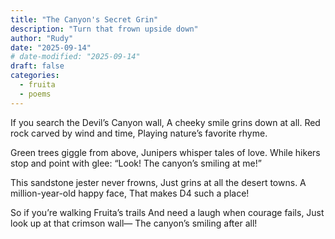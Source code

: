 ```yaml
---
title: "The Canyon's Secret Grin"
description: "Turn that frown upside down"
author: "Rudy"
date: "2025-09-14"
# date-modified: "2025-09-14"
draft: false
categories:
  - fruita
  - poems
---
```


If you search the Devil's Canyon wall,
A cheeky smile grins down at all.
Red rock carved by wind and time,
Playing nature's favorite rhyme.

Green trees giggle from above,
Junipers whisper tales of love.
While hikers stop and point with glee:
"Look! The canyon's smiling at me!"

This sandstone jester never frowns,
Just grins at all the desert towns.
A million-year-old happy face,
That makes D4 such a place!

So if you're walking Fruita's trails
And need a laugh when courage fails,
Just look up at that crimson wall—
The canyon's smiling after all!
